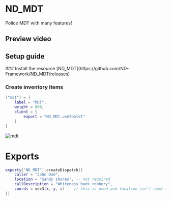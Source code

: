 
# ND_MDT
Police MDT with many features!


## Preview video
<PreviewVideo
    src="https://www.youtube.com/embed/NcTIdCN4VR0?si=EmZsoMUj5PvG-HyN"
/>


## Setup guide
<Steps>
### Install the resource
[ND_MDT](https://github.com/ND-Framework/ND_MDT/releases)


### Create inventory items
```lua copy filename="items.lua"
["mdt"] = {
    label = "MDT",
    weight = 800,
    client = {
        export = "ND_MDT.useTablet"
    }
}
```
![mdt](https://github.com/ND-Framework/ND_MDT/assets/86536434/1dcb38e5-4609-401f-97bf-77371fb55466)


</Steps>

# Exports
```lua
exports["ND_MDT"]:createDispatch({
    caller = "John Doe",
    location = "Sandy shores", -- not required
    callDescription = "Whiteness bank robbery",
    coords = vec3(x, y, z) -- if this is used and location isn't used then it will still display the location from these coords.
})
```
